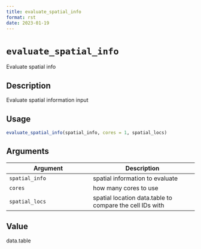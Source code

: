 ```yaml
--- 
title: evaluate_spatial_info 
format: rst 
date: 2023-01-19 
--- 
```

# `evaluate_spatial_info`

Evaluate spatial info


## Description

Evaluate spatial information input


## Usage

```r
evaluate_spatial_info(spatial_info, cores = 1, spatial_locs)
```


## Arguments

Argument      |Description
------------- |----------------
`spatial_info`     |     spatial information to evaluate
`cores`     |     how many cores to use
`spatial_locs`     |     spatial location data.table to compare the cell IDs with


## Value

data.table


